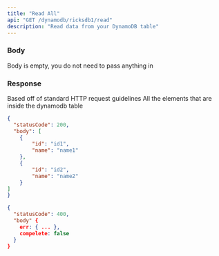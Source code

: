 ```yaml
---
title: "Read All"
api: "GET /dynamodb/ricksdb1/read"
description: "Read data from your DynamoDB table"
---
```


### Body

<ParamField body="" type="string" required>
  Body is empty, you do not need to pass anything in
</ParamField>


### Response

<ResponseField name="statusCode" type="number">
  Based off of standard HTTP request guidelines
</ResponseField>

<ResponseField name="body" type="object">
  All the elements that are inside the dynamodb table 
</ResponseField>

<ResponseExample>

```json Success Response
{
  "statusCode": 200,
  "body": [
    {
        "id": "id1",
        "name": "name1"
    },
    {
        "id": "id2",
        "name": "name2"
    }
]
}
```

```json Error Response
{
  "statusCode": 400,
  "body" {
    err: { ... },
    compelete: false
  }
}
```

</ResponseExample>